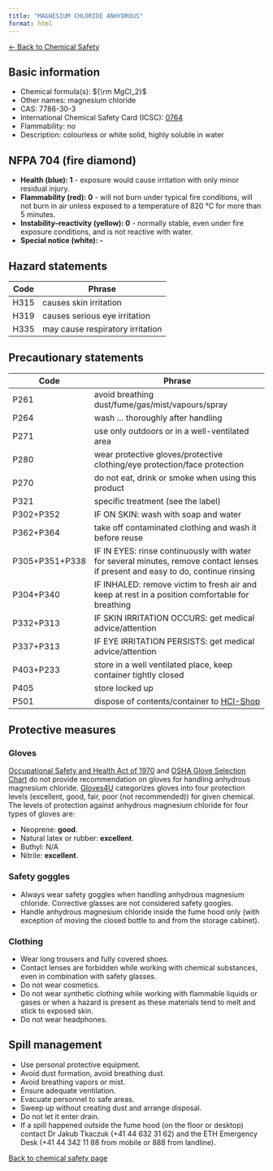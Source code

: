 ```yaml
---
title: "MAGNESIUM CHLORIDE ANHYDROUS"
format: html
---
```


[← Back to Chemical Safety](../chemical-safety.qmd)


## Basic information
- Chemical formula(s): ${\rm MgCl_2}$
- Other names: magnesium chloride
- CAS: 7786-30-3
- International Chemical Safety Card (ICSC): [0764](https://inchem.org/documents/icsc/icsc/eics0764.htm)
- Flammability: no
- Description: colourless or white solid, highly soluble in water

## NFPA 704 (fire diamond)
- **Health (blue): 1** - exposure would cause irritation with only minor residual injury.
- **Flammability (red): 0** - will not burn under typical fire conditions, will not burn in air unless exposed to a temperature of 820 °C for more than 5 minutes.
- **Instability–reactivity (yellow): 0** - normally stable, even under fire exposure conditions, and is not reactive with water.
- **Special notice (white): -**

## Hazard statements
| Code | Phrase                           |
| ---- | -------------------------------- |
| H315 | causes skin irritation           | 
| H319 | causes serious eye irritation    |
| H335 | may cause respiratory irritation |

## Precautionary statements
| Code           | Phrase                                                                                                                           |
| -------------- | -------------------------------------------------------------------------------------------------------------------------------- |
| P261           | avoid breathing dust/fume/gas/mist/vapours/spray                                                                                 |
| P264           | wash ... thoroughly after handling                                                                                               |
| P271           | use only outdoors or in a well-ventilated area                                                                                   |
| P280           | wear protective gloves/protective clothing/eye protection/face protection                                                        |
| P270           | do not eat, drink or smoke when using this product                                                                               |
| P321           | specific treatment (see the label)                                                                                               |
| P302+P352      | IF ON SKIN: wash with soap and water                                                                                             |
| P362+P364      | take off contaminated clothing and wash it before reuse                                                                          |
| P305+P351+P338 | IF IN EYES: rinse continuously with water for several minutes, remove contact lenses if present and easy to do, continue rinsing |
| P304+P340      | IF INHALED: remove victim to fresh air and keep at rest in a position comfortable for breathing                                  |
| P332+P313      | IF SKIN IRRITATION OCCURS: get medical advice/attention                                                                          |
| P337+P313      | IF EYE IRRITATION PERSISTS: get medical advice/attention                                                                         |
| P403+P233      | store in a well ventilated place, keep container tightly closed                                                                  |
| P405           | store locked up                                                                                                                  |
| P501           | dispose of contents/container to [HCI-Shop](https://hci-shop.ethz.ch/en/)                                                        |

## Protective measures

### Gloves
[Occupational Safety and Health Act of 1970](https://www.osha.gov/sites/default/files/publications/osha3151.pdf) and [OSHA Glove Selection Chart](https://safety.fsu.edu/safety_manual/OSHA%20Glove%20Selection%20Chart.pdf) do not provide recommendation on gloves for handling anhydrous magnesium chloride. [Gloves4U](https://www.gloves4u.eu/x/Chemical%20Resistant%20Chart%20-%20final%20(5).pdf) categorizes gloves into four protection levels (excellent, good, fair, poor (not recommended)) for given chemical. The levels of protection against anhydrous magnesium chloride for four types of gloves are:

- Neoprene: **good**.
- Natural latex or rubber: **excellent**.
- Buthyl: N/A
- Nitrile: **excellent**.

### Safety goggles
- Always wear safety goggles when handling anhydrous magnesium chloride. Corrective glasses are not considered safety googles.
- Handle anhydrous magnesium chloride inside the fume hood only (with exception of moving the closed bottle to and from the storage cabinet).

### Clothing
- Wear long trousers and fully covered shoes.
- Contact lenses are forbidden while working with chemical substances, even in combination with safety glasses.
- Do not wear cosmetics.
- Do not wear synthetic clothing while working with flammable liquids or gases or when a hazard is present as these materials tend to melt and stick to exposed skin.
- Do not wear headphones.

## Spill management
- Use personal protective equipment.
- Avoid dust formation, avoid breathing dust.
- Avoid breathing vapors or mist.
- Ensure adequate ventilation.
- Evacuate personnel to safe areas.
- Sweep up without creating dust and arrange disposal.
- Do not let it enter drain.
- If a spill happened outside the fume hood (on the floor or desktop) contact Dr Jakub Tkaczuk (+41 44 632 31 62) and the ETH Emergency Desk (+41 44 342 11 88 from mobile or 888 from landline).

[Back to chemical safety page](https://github.com/Global-Health-Engineering/group-safety/tree/main/02-chemical-safety)  
